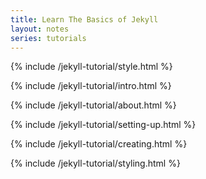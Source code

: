 ```yaml
---
title: Learn The Basics of Jekyll
layout: notes
series: tutorials
---
```


<div class="tutorial">

{% include /jekyll-tutorial/style.html %}

{% include /jekyll-tutorial/intro.html %}

{% include /jekyll-tutorial/about.html %}

{% include /jekyll-tutorial/setting-up.html %}

{% include /jekyll-tutorial/creating.html %}

{% include /jekyll-tutorial/styling.html %}

</div>

















	


	




	




	
	




